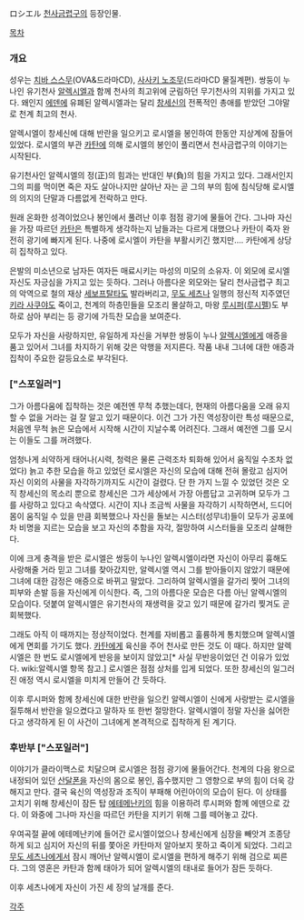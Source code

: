 ロシエル
[[천사금렵구]]의 등장인물. 

[[목차]]

=== 개요 ===

성우는 [[치바 스스무]](OVA&드라마CD), [[사사키 노조무]](드라마CD 물질계편).
쌍둥이 누나인 유기천사 [[알렉시엘]]과 함께 천사의 최고위에 군림하던 무기천사의 지위를 가지고 있다.
왜인지 [[에덴]]에 유폐된 알렉시엘과는 달리 [[창세신]]의 전폭적인 총애를 받았던 그야말로 천계 최고의 천사.

알렉시엘이 창세신에 대해 반란을 일으키고 로시엘을 봉인하여 한동안 지상계에 잠들어 있었다. 로시엘의 부관 [[카탄]]에 의해 로시엘의 봉인이 풀리면서 천사금렵구의 이야기는 시작된다.

유기천사인 알렉시엘의 정(正)의 힘과는 반대인 부(負)의 힘을 가지고 있다. 그래서인지 그의 피를 먹이면 죽은 자도 살아나지만 살아난 자는 곧 그의 부의 힘에 침식당해 로시엘의 의지의 단말과 다름없게 전락하고 만다.

원래 온화한 성격이었으나 봉인에서 풀려난 이후 점점 광기에 물들어 간다. 그나마 자신을 가장 따르던 [[카탄]]은 특별하게 생각하는지 남들과는 다르게 대했으나 카탄이 죽자 완전히 광기에 빠지게 된다. 나중에 로시엘이 카탄을 부활시키긴 했지만…. 카탄에게 상당히 집착하고 있다.

은발의 미소년으로 남자든 여자든 매료시키는 마성의 미모의 소유자. 이 외모에 로시엘 자신도 자긍심을 가지고 있는 듯하다. 그러나 아름다운 외모와는 달리 천사금렵구 최고의 악역으로 철의 재상 [[세보프탈타]]도 발라버리고, [[무도 세츠나]] 일행의 정신적 지주였던 [[키라 사쿠야]]도 죽이고, 천계의 하층민들을 모조리 몰살하고, 마왕 [[루시퍼]]([[루시펠]])도 부하로 삼아 부리는 등 광기에 가득찬 모습을 보여준다. 

모두가 자신을 사랑하지만, 유일하게 자신을 거부한 쌍둥이 누나 [[알렉시엘]]에게 애증을 품고 있어서 그녀를 차지하기 위해 갖은 악행을 저지른다. 작품 내내 그녀에 대한 애증과 집착이 주요한 갈등요소로 부각된다.



=== ["스포일러"] ===
그가 아름다움에 집착하는 것은 예전엔 무척 추했는데다, 현재의 아름다움을 오래 유지할 수 없을 거라는 걸 잘 알고 있기 때문이다.
이건 그가 가진 역성장이란 특성 때문으로, 처음엔 무척 늙은 모습에서 시작해 시간이 지날수록 어려진다. 그래서 예전엔 그를 모시는 이들도 그를 꺼려했다.

엄청나게 쇠약하게 태어나(시력, 청력은 물론 근력조차 퇴화해 있어서 움직일 수조차 없었다) 늙고 추한 모습을 하고 있었던 로시엘은 자신의 모습에 대해 전혀 몰랐고 심지어 자신 이외의 사물을 자각하기까지도 시간이 걸렸다. 단 한 가지 느낄 수 있었던 것은 오직 창세신의 목소리 뿐으로 창세신은 그가 세상에서 가장 아름답고 고귀하며 모두가 그를 사랑하고 있다고 속삭였다. 
시간이 지나 조금씩 사물을 자각하기 시작하면서, 드디어 몸이 움직일 수 있을 만큼 회복했으나 자신을 돌보는 시스터(성무녀)들이 모두가 공포에 차 비명을 지르는 모습을 보고 자신의 추함을 자각, 절망하여 시스터들을 모조리 살해한다.

이에 크게 충격을 받은 로시엘은 쌍둥이 누나인 알렉시엘이라면 자신이 아무리 흉해도 사랑해줄 거라 믿고 그녀를 찾아갔지만, 알렉시엘 역시 그를 받아들이지 않았기 때문에 그녀에 대한 감정은 애증으로 바뀌고 말았다. 그리하여 알렉시엘을 갈가리 찢어 그녀의 피부와 손발 등을 자신에게 이식한다. 즉, 그의 아름다운 모습은 다름 아닌 알렉시엘의 모습이다. 덧붙여 알렉시엘은 유기천사의 재생력을 갖고 있기 때문에 갈가리 찢겨도 곧 회복했다.

그래도 아직 이 때까지는 정상적이었다. 천계를 자비롭고 훌륭하게 통치했으며 알렉시엘에게 면회를 가기도 했다. [[카탄]]에게 육신을 주어 천사로 만든 것도 이 때다. 
하지만 알렉시엘은 한 번도 로시엘에게 반응을 보이지 않았고[* 사실 무반응이었던 건 이유가 있었다. wiki:알렉시엘 항목 참고.] 로시엘은 점점 상처를 입게 되었다. 또한 창세신의 일그러진 애정 역시 로시엘을 미치게 만들어 간 듯하다.

이후 루시퍼와 함께 창세신에 대한 반란을 일으킨 알렉시엘이 신에게 사랑받는 로시엘을 질투해서 반란을 일으켰다고 말하자 또 한번 절망한다. 알렉시엘이 정말 자신을 싫어한다고 생각하게 된 이 사건이 그녀에게 본격적으로 집착하게 된 계기다.


=== 후반부 ["스포일러"] ===

이야기가 클라이맥스로 치달으며 로시엘은 점점 광기에 물들어간다. 천계의 다음 왕으로 내정되어 있던 [[산달폰]]을 자신의 몸으로 봉인, 흡수했지만 그 영향으로 부의 힘이 더욱 강해지고 만다. 결국 육신의 역성장과 조직이 부패해 어린아이의 모습이 된다. 이 상태를 고치기 위해 창세신이 잠든 탑 [[에테메난키]]의 힘을 이용하려 루시퍼와 함께 에덴으로 갔다. 이 와중에 그나마 자신을 따르던 카탄을 지키기 위해 그를 떼어놓고 갔다.

우여곡절 끝에 에테메난키에 들어간 로시엘이었으나 창세신에게 심장을 빼앗겨 조종당하게 되고 심지어 자신의 뒤를 쫓아온 카탄마저 알아보지 못하고 죽이게 되었다. 그리고 [[무도 세츠나]]에게서 잠시 깨어난 알렉시엘이 로시엘을 편하게 해주기 위해 검으로 찌른다. 그의 영혼은 카탄과 함께 태아가 되어 알렉시엘의 태내로 들어가 잠든 듯하다. 

이후 세츠나에게 자신이 가진 세 장의 날개를 준다.


[[각주]]
